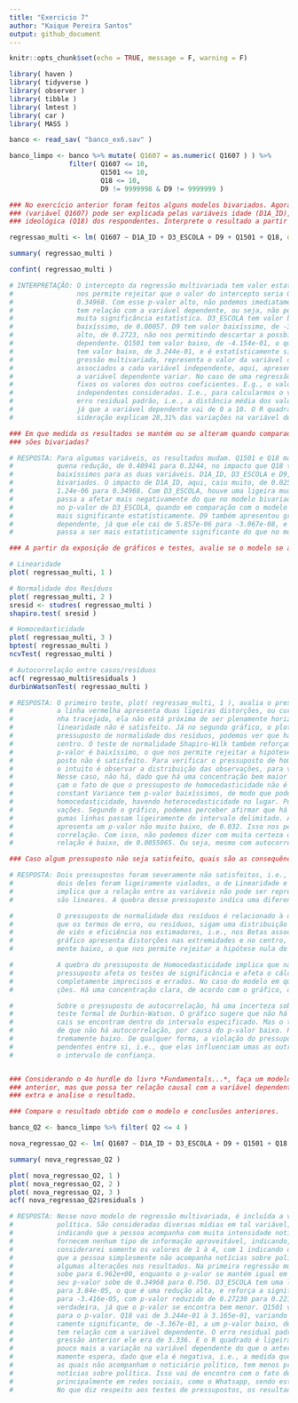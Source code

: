 ---
title: "Exercicio 7"
author: "Kaique Pereira Santos"
output: github_document
---

```{r setup, include=FALSE}
knitr::opts_chunk$set(echo = TRUE, message = F, warning = F)
```

```{r}
library( haven )
library( tidyverse )
library( observer )
library( tibble )
library( lmtest )
library( car )
library( MASS )

banco <- read_sav( "banco_ex6.sav" )

banco_limpo <- banco %>% mutate( Q1607 = as.numeric( Q1607 ) ) %>%
               filter( Q1607 <= 10,
                       Q1501 <= 10,
                       Q18 <= 10,
                       D9 != 9999998 & D9 != 9999999 )

### No exercício anterior foram feitos alguns modelos bivariados. Agora faça uma regressão multivariada mostrando como a nota atribuída a Jair Bolsonaro
### (variável Q1607) pode ser explicada pelas variáveis idade (D1A_ID), educação (D3_ESCOLA), renda (D9), nota atribuída ao PT (Q1501) e auto-atribuição
### ideológica (Q18) dos respondentes. Interprete o resultado a partir das informações dadas pelo sumário da regressão.

regressao_multi <- lm( Q1607 ~ D1A_ID + D3_ESCOLA + D9 + Q1501 + Q18, data = banco_limpo )

summary( regressao_multi )

confint( regressao_multi )

# INTERPRETAÇÃO: O intercepto da regressão multivariada tem valor estatísticamente significativo, de 5.743e+00, a um p-valor baixíssimo, de 2e-16, o que
#                nos permite rejeitar que o valor do intercepto seria 0. O coeficiente de D1A_ID tem valor bem baixo, de 5.816e-03, a um p-valor alto de
#                0.34968. Com esse p-valor alto, não podemos imediatamente rejeitar a possibilidade do valor real do coeficiente ser 0, i.e., de que ele não
#                tem relação com a variável dependente, ou seja, não podemos ter muita confiança sobre o valor atual do coeficiente. Ou seja, ele não tem
#                muita significância estatística. D3_ESCOLA tem valor baixo, de -1.543e-1, o qual é estatísticamente significante, dado que o p-valor é
#                baixíssimo, de 0.00057. D9 tem valor baixíssimo, de -3.067e-05, o qual não é estatísticamente significante, dado que seu p-valor é bem
#                alto, de 0.2723, não nos permitindo descartar a possbilidade desse coeficiente ser igual a 0, e, portanto, não influenciar na variável
#                dependente. Q1501 tem valor baixo, de -4.154e-01, o qual é estatísticamente significante, já que o p-valor é baixíssimo, de 2e-16. Q18
#                tem valor baixo, de 3.244e-01, e é estatísticamente significante, dado que seu p-valor é baixíssimo, de 2e-16. O intercepto, em uma re-
#                gressão multivariada, representa o valor da variável dependente quando todas as variáveis independentes são iguais à 0. Os coeficientes
#                associados a cada variável independente, aqui, apresentam o quanto a variação em uma unidade no valor de cada variável independente faz
#                a variável dependente variar. No caso de uma regressão multivariada, os valores de cada um desses coeficientes são calculados mantendo
#                fixos os valores dos outros coeficientes. E.g., o valor de D1A_ID é calculado mantendo fixos os valores de todas as outras variáveis
#                independentes consideradas. I.e., para calcularmos o valor de cada coeficientes, "controlamos" pelos valores das outras variáveis. O
#                erro residual padrão, i.e., a distância média dos valores das observações para com a os valores na reta de regressão, é alto, de 3.336,
#                já que a variável dependente vai de 0 a 10. O R quadrado, ou poder explicativo do modelo, é alto, de 0.2831. I.e., as variáveis em con-
#                sideração explicam 28,31% das variações na variável dependente. 

### Em que medida os resultados se mantém ou se alteram quando comparados com os resultados do exercício anterior, quando foram utilizadas apenas regres-
### sões bivariadas?

# RESPOSTA: Para algumas variáveis, os resultados mudam. Q1501 e Q18 mantém a mesma importância que apresentaram nos modelos bivariados. Só houve uma pe-
#           quena redução, de 0.40941 para 0.3244, no impacto que Q18 tem sobre Q1607, mas a significância estatística permanece a mesma, com p-valores
#           baixíssimos para as duas variáveis. D1A_ID, D3_ESCOLA e D9, no entanto, apresentaram resultados bem diferentes do que os presentes nos modelos
#           bivariados. O impacto de D1A_ID, aqui, caiu muito, de 0.025534 para 5.816e-03, ao mesmo tempo em que teve um aumento enorme no p-valor, de
#           1.24e-06 para 0.34968. Com D3_ESCOLA, houve uma ligeira mudança no quanto ela afeta a variável dependente, dado que no modelo multivariado ela
#           passa a afetar mais negativamente do que no modelo bivariado, já que seu valor vai de -0.11835 para -1.543e-01. Porém, houve uma queda brusca
#           no p-valor de D3_ESCOLA, quando em comparação com o modelo bivariado, indo de 0.00111 para 0.00057. No modelo multivariado, ela passou a ser
#           mais significante estatísticamente. D9 também apresentou grandes alterações. Houve uma redução grande no impacto dela sobre o valor da variável
#           dependente, já que ele cai de 5.857e-06 para -3.067e-08, e houve também uma redução no p-valor, que caiu de 0.847 para 0.2723, de modo que ela
#           passa a ser mais estatísticamente significante do que no modelo bivariado, mas com p-valor ainda alto.

### A partir da exposição de gráficos e testes, avalie se o modelo se adequa aos pressupostos que uma regressão linear exige. 

# Linearidade
plot( regressao_multi, 1 )

# Normalidade dos Resíduos
plot( regressao_multi, 2 )
sresid <- studres( regressao_multi )
shapiro.test( sresid )

# Homocedasticidade
plot( regressao_multi, 3 )
bptest( regressao_multi )
ncvTest( regressao_multi )

# Autocorrelação entre casos/resíduos
acf( regressao_multi$residuals )
durbinWatsonTest( regressao_multi )

# RESPOSTA: O primeiro teste, plot( regressao_multi, 1 ), avalia o pressuposto de linearidade. De acordo com o gráfico do teste,
#           a linha vermelha apresenta duas ligeiras distorções, ou curvaturas. Mesmo que ela seja razoavelmente próxima da li-
#           nha tracejada, ela não está próxima de ser plenamente horizontal. Então, eu diria que não, que o pressuposto de
#           linearidade não é satisfeito. Já no segundo gráfico, o plot( regressao_multi, 2 ) o qual é usado para se explorar o
#           pressuposto de normalidade dos resíduos, podemos ver que há três grandes distorções, duas nas extremidades e uma no
#           centro. O teste de normalidade Shapiro-Wilk também reforçam que tal pressuposto não é satisfeito. Isso se dá pois o
#           p-valor é baixíssimo, o que nos permite rejeitar a hipótese nula de que há normalidade nos resíduo, i.e., o pressu-
#           posto não é satisfeito. Para verificar o pressuposto de homocedasticidade, usamos plot( regressao_multi, 3 ). Aqui,
#           o intuito é observar a distribuição das observações, para verificar se há ou não uniformidade em tal distribuição
#           Nesse caso, não há, dado que há uma concentração bem maior de observações para cima. Ambos os testes formais refor-
#           çam o fato de que o pressuposto de homocedasticidade não é satisfeito. O teste de Breusch-Pagan e o teste de Non-
#           constant Variance tem p-valor baixíssimos, de modo que podemos rejeitar a hipótese nula, segundo a qual não há
#           homocedasticidade, havendo heterocedasticidade no lugar. Por último, o pressuposto de autocorrelação entre as obser-
#           vações. Segundo o gráfico, podemos perceber afirmar que há alguma autocorrelação entre as observações, dado que al-
#           gumas linhas passam ligeiramente do intervalo delimitado. Além do mais, o teste formal para verificar autocorrelação
#           apresenta um p-valor não muito baixo, de 0.032. Isso nos permite rejeitar a hipótese nula, segundo a qual não há auto-
#           correlação. Com isso, não podemos dizer com muita certeza que tal pressuposto é satisfeito. Porém, o nível de autocor-
#           relação é baixo, de 0.0055065. Ou seja, mesmo com autocorrelação entre as observações, ela não é muito alta.

### Caso algum pressuposto não seja satisfeito, quais são as consequências específicas para o modelo estimado?

# RESPOSTA: Dois pressupostos foram severamente não satisfeitos, i.e., o de Normalidade dos Resíduos e o de Homocedasticidade, e
#           dois deles foram ligeiramente violados, o de Linearidade e o de Autocorrelação. A violação do pressuposto de Linearidade
#           implica que a relação entre as variáveis não pode ser representada por uma função linear, dado que seus parâmetros não
#           são lineares. A quebra desse pressuposto indica uma diferença entre os parâmetros estimados e os observados.

#           O pressuposto de normalidade dos resíduos é relacionado à distribuição dos mesmos. Mais especificamente, é necessário
#           que os termos de erro, ou resíduos, sigam uma distribuição normal ou uma aproximação desta. Sem isso, teremos problemas
#           de viés e eficiência nos estimadores, i.e., nos Betas associados à cada variável independente. No presente modelo, o
#           gráfico apresenta distorções nas extremidades e no centro, e o teste formal de Shapiro-Wilk apresentou p-valor extrema-
#           mente baixo, o que nos permite rejeitar a hipótese nula de que há normalidade na distribuição dos resíduos.

#           A quebra do pressuposto de Homocedasticidade implica que não há uniformidade na variação dos resíduos. Violar esse
#           pressuposto afeta os testes de significância e afeta o cálculo dos intervalos de confiança, podendo até torná-los
#           completamente imprecisos e errados. No caso do modelo em questão, há uma distorção severa na distribuição das observa-
#           ções. Há uma concentração clara, de acordo com o gráfico, das observações na parte central superior do mesmo.

#           Sobre o pressuposto de autocorrelação, há uma incerteza sobre os resultados apresentados no gráfico e os resultados do
#           teste formal de Durbin-Watson. O gráfico sugere que não há muita autocorrelação, dado que a maior parte das linhas verti-
#           cais se encontram dentro do intervalo especificado. Mas o teste formal aponta que não é possivel rejeitar a hipótese nula
#           de que não há autocorrelação, por causa do p-valor baixo. Porém, mesmo que não rejeitemos, o grau de autocorrelação é ex-
#           tremamente baixo. De qualquer forma, a violação do pressuposto de autocorrelação implica que as observações não são inde-
#           pendentes entre si, i.e., que elas influenciam umas as outras. Isso afeta os testes de significância e a segurança sobre
#           o intervalo de confiança.


### Considerando o 4o hurdle do livro *Fundamentals...*, faça um modelo de regressão extra adicionando uma variável **numérica** que foi omitida do modelo
### anterior, mas que possa ter relação causal com a variável dependente (e talvez alguma associação com as independentes anteriores). Justifique a variável
### extra e analise o resultado. 

### Compare o resultado obtido com o modelo e conclusões anteriores.

banco_Q2 <- banco_limpo %>% filter( Q2 <= 4 )

nova_regressao_Q2 <- lm( Q1607 ~ D1A_ID + D3_ESCOLA + D9 + Q1501 + Q18 + Q2, data = banco_Q2 )

summary( nova_regressao_Q2 )

plot( nova_regressao_Q2, 1 )
plot( nova_regressao_Q2, 2 )
plot( nova_regressao_Q2, 3 )
acf( nova_regressao_Q2$residuals )

# RESPOSTA: Nesse novo modelo de regressão multivariada, é incluída a variável Q2, a qual mede com qual intensidade as pessoas acompanham notícias sobre
#           política. São consideradas diversas mídias em tal variável, como TV, Rádio, Jornais ou Internet. Tal variável tem valores de 1 à 9, com 1
#           indicando que a pessoa acompanha com muita intensidade notícias sobre política, e 9 indicandos respostas não dadas. Como valores 7, 8 e 9 não
#           fornecem nenhum tipo de informação aproveitável, indicando, respectivamente, que a pessoa não respondeu, que não sabe e, por último, missing,
#           considerarei somente os valores de 1 à 4, com 1 indicando que a pessoa acompanha notícias sobre política com muita intensidade, e 4 indicando
#           que a pessoa simplesmente não acompanha notícias sobre política. A nova regressão multivariada, na qual é incluída a variável Q2, apresenta
#           algumas alterações nos resultados. Na primeira regressão multivariada, o intercepto tinha valor 5.743e+00. Na regressão com Q2, o valor dele
#           sobe para 6.962e+00, enquanto o p-valor se mantém igual em ambas as regressões. O valor de D1A_ID cai de 5.816e-03 para 1.998e-03, enquanto
#           seu p-valor sobe de 0.34968 para 0.750. D3_ESCOLA tem uma ligeira mudança, de -1.543e-01 para -1.875e-01, com o p-valor mudando de 0.00057
#           para 3.84e-05, o que é uma redução alta, e reforça a significância estatística do valor do coeficiente. D9 tem valor alterado de -3.067e-05
#           para -3.416e-05, com p-valor reduzido de 0.27230 para 0.221, o que aumenta a sua significância, diminuindo as chances da hipótese nula ser
#           verdadeira, já que o p-valor se encontra bem menor. Q1501 vai de -4.154e-01 à -4.086e-01, ou seja, varia pouquíssimo, mantendo o mesmo valor
#           para o p-valor. Q18 vai de 3.244e-01 à 3.165e-01, variando pouquíssimo, mantendo o mesmo p-valor. E Q2, a nova variável, tem valor estatísti-
#           camente significante, de -3.367e-01, a um p-valor baixo, de 7.67e-05, de modo que podemos rejeitar a hipótese nula de que essa variável não
#           tem relação com a variável dependente. O erro residual padrão da nova regressão é ligeiramente menor, tendo valor 3.321, enquanto que na re-
#           gressão anterior ele era de 3.336. E o R quadrado é ligeiramente maior, saindo de 0.2831 para 0.29, mostrando que esse novo modelo explica um
#           pouco mais a variação na variável dependente do que o anterior, mesmo que com pouca diferença. A relação observada entre Q2 e Q1607 é extre-
#           mamente espera, dado que ela é negativa, i.e., a medida que Q2 aumente, Q1607 diminui. Isso indica que pessoas pouco interessadas em política,
#           as quais não acompanham o noticiário político, tem menos propensão à votar em Bolsonaro do que pessoas que acompanham com muita intensidade
#           notícias sobre política. Isso vai de encontro com o fato de que, durante a campanha de 2018, Bolsonaro teve campanha intensamente presente
#           principalmente em redes sociais, como o Whatsapp, sendo este aplicativo o meio central para a divulgação da candidatura dele.
#           No que diz respeito aos testes de pressupostos, os resultados da regressão anterior não foram alterados na nova regressão.
```